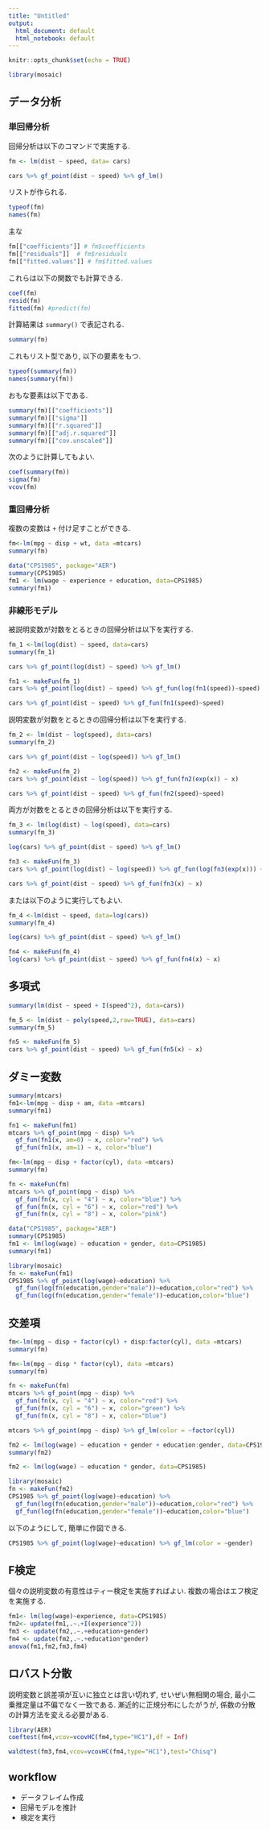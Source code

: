 ```yaml
---
title: "Untitled"
output:
  html_document: default
  html_notebook: default
---
```


```r
knitr::opts_chunk$set(echo = TRUE)
```

```r
library(mosaic)
```


## データ分析
### 単回帰分析
回帰分析は以下のコマンドで実施する.
```r
fm <- lm(dist ~ speed, data= cars)
```

```r
cars %>% gf_point(dist ~ speed) %>% gf_lm()
```


リストが作られる.
```r
typeof(fm)
names(fm)
```

主な
```r
fm[["coefficients"]] # fm$coefficients
fm[["residuals"]]  # fm$residuals
fm[["fitted.values"]] # fm$fitted.values
```

これらは以下の関数でも計算できる.
```r
coef(fm)
resid(fm)
fitted(fm) #predict(fm)
```


計算結果は `summary()` で表記される.
```r
summary(fm)
```

これもリスト型であり, 以下の要素をもつ.
```r
typeof(summary(fm))
names(summary(fm))
```

おもな要素は以下である.
```r
summary(fm)[["coefficients"]]
summary(fm)[["sigma"]]
summary(fm)[["r.squared"]]
summary(fm)[["adj.r.squared"]]
summary(fm)[["cov.unscaled"]]
```

次のように計算してもよい. 
```r
coef(summary(fm))
sigma(fm)
vcov(fm)
```

### 重回帰分析
複数の変数は `+` 付け足すことができる.
```r
fm<-lm(mpg ~ disp + wt, data =mtcars)
summary(fm)
```

```r
data("CPS1985", package="AER")
summary(CPS1985)
fm1 <- lm(wage ~ experience + education, data=CPS1985)
summary(fm1)
```


### 非線形モデル
被説明変数が対数をとるときの回帰分析は以下を実行する.
```r
fm_1 <-lm(log(dist) ~ speed, data=cars)
summary(fm_1)
```

```r
cars %>% gf_point(log(dist) ~ speed) %>% gf_lm()
```

```r
fn1 <- makeFun(fm_1)
cars %>% gf_point(log(dist) ~ speed) %>% gf_fun(log(fn1(speed))~speed)
```

```r
cars %>% gf_point(dist ~ speed) %>% gf_fun(fn1(speed)~speed)
```

説明変数が対数をとるときの回帰分析は以下を実行する.
```r
fm_2 <- lm(dist ~ log(speed), data=cars)
summary(fm_2)
```

```r
cars %>% gf_point(dist ~ log(speed)) %>% gf_lm()
```

```r
fn2 <- makeFun(fm_2)
cars %>% gf_point(dist ~ log(speed)) %>% gf_fun(fn2(exp(x)) ~ x)
```

```r
cars %>% gf_point(dist ~ speed) %>% gf_fun(fn2(speed)~speed)
```

両方が対数をとるときの回帰分析は以下を実行する.
```r
fm_3 <- lm(log(dist) ~ log(speed), data=cars)
summary(fm_3)
```

```r
log(cars) %>% gf_point(dist ~ speed) %>% gf_lm()
```

```r
fn3 <- makeFun(fm_3)
cars %>% gf_point(log(dist) ~ log(speed)) %>% gf_fun(log(fn3(exp(x))) ~ x)
```

```r
cars %>% gf_point(dist ~ speed) %>% gf_fun(fn3(x) ~ x)
```

または以下のように実行してもよい.
```r
fm_4 <-lm(dist ~ speed, data=log(cars))
summary(fm_4)
```

```r
log(cars) %>% gf_point(dist ~ speed) %>% gf_lm()
```

```r
fn4 <- makeFun(fm_4)
log(cars) %>% gf_point(dist ~ speed) %>% gf_fun(fn4(x) ~ x)
```


## 多項式
```r
summary(lm(dist ~ speed + I(speed^2), data=cars))
```

```r
fm_5 <- lm(dist ~ poly(speed,2,raw=TRUE), data=cars)
summary(fm_5)
```

```r
fn5 <- makeFun(fm_5)
cars %>% gf_point(dist ~ speed) %>% gf_fun(fn5(x) ~ x)
```

## ダミー変数
```r
summary(mtcars)
fm1<-lm(mpg ~ disp + am, data =mtcars)
summary(fm1)
```

```r
fn1 <- makeFun(fm1)
mtcars %>% gf_point(mpg ~ disp) %>% 
  gf_fun(fn1(x, am=0) ~ x, color="red") %>% 
  gf_fun(fn1(x, am=1) ~ x, color="blue")
```

```r
fm<-lm(mpg ~ disp + factor(cyl), data =mtcars)
summary(fm)
```

```r
fn <- makeFun(fm)
mtcars %>% gf_point(mpg ~ disp) %>% 
  gf_fun(fn(x, cyl = "4") ~ x, color="blue") %>% 
  gf_fun(fn(x, cyl = "6") ~ x, color="red") %>% 
  gf_fun(fn(x, cyl = "8") ~ x, color="pink")
```


```r
data("CPS1985", package="AER")
summary(CPS1985)
fm1 <- lm(log(wage) ~ education + gender, data=CPS1985)
summary(fm1)
```

```r
library(mosaic)
fn <- makeFun(fm1)
CPS1985 %>% gf_point(log(wage)~education) %>% 
  gf_fun(log(fn(education,gender="male"))~education,color="red") %>%
  gf_fun(log(fn(education,gender="female"))~education,color="blue")
```

## 交差項
```r
fm<-lm(mpg ~ disp + factor(cyl) + disp:factor(cyl), data =mtcars)
summary(fm)
```

```r
fm<-lm(mpg ~ disp * factor(cyl), data =mtcars)
summary(fm)
```

```r
fn <- makeFun(fm)
mtcars %>% gf_point(mpg ~ disp) %>% 
  gf_fun(fn(x, cyl = "4") ~ x, color="red") %>% 
  gf_fun(fn(x, cyl = "6") ~ x, color="green") %>% 
  gf_fun(fn(x, cyl = "8") ~ x, color="blue")
```

```r
mtcars %>% gf_point(mpg ~ disp) %>% gf_lm(color = ~factor(cyl))
```


```r
fm2 <- lm(log(wage) ~ education + gender + education:gender, data=CPS1985)
summary(fm2)
```

```r
fm2 <- lm(log(wage) ~ education * gender, data=CPS1985)
```

```r
library(mosaic)
fn <- makeFun(fm2)
CPS1985 %>% gf_point(log(wage)~education) %>% 
  gf_fun(log(fn(education,gender="male"))~education,color="red") %>%
  gf_fun(log(fn(education,gender="female"))~education,color="blue")
```

以下のようにして, 簡単に作図できる.
```r
CPS1985 %>% gf_point(log(wage)~education) %>% gf_lm(color = ~gender)
```


## F検定
個々の説明変数の有意性はティー検定を実施すればよい.
複数の場合はエフ検定を実施する.
```r
fm1<- lm(log(wage)~experience, data=CPS1985)
fm2<- update(fm1,.~.+I(experience^2))
fm3 <- update(fm2,.~.+education+gender)
fm4 <- update(fm2,.~.+education*gender)
anova(fm1,fm2,fm3,fm4)

```


## ロバスト分散
説明変数と誤差項が互いに独立とは言い切れず,
せいぜい無相関の場合, 最小二乗推定量は不偏でなく一致である.
漸近的に正規分布にしたがうが,
係数の分散の計算方法を変える必要がある.

```r
library(AER)
coeftest(fm4,vcov=vcovHC(fm4,type="HC1"),df = Inf)
```

```r
waldtest(fm3,fm4,vcov=vcovHC(fm4,type="HC1"),test="Chisq")
```

## workflow
+ データフレイム作成
+ 回帰モデルを推計
+ 検定を実行


